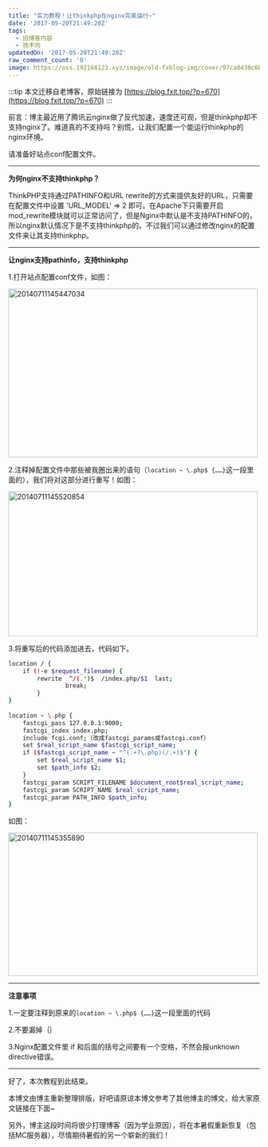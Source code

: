 ```yaml
---
title: "实力教程！让thinkphp在nginx完美运行~"
date: '2017-05-20T21:49:20Z'
tags:
  - 旧博客内容
  - 技术向
updatedOn: '2017-05-20T21:49:20Z'
raw_comment_count: '0'
image: https://oss.192168123.xyz/image/old-fxblog-img/cover/97ca0430c6bd0fbf5560ba8908334fe7.jpg
---
```


:::tip
本文迁移自老博客，原始链接为 [https://blog.fxit.top/?p=670](https://blog.fxit.top/?p=670)
:::

前言：博主最近用了腾讯云nginx做了反代加速，速度还可观，但是thinkphp却不支持nginx了。难道真的不支持吗？别慌，让我们配置一个能运行thinkphp的nginx环境。

请准备好站点conf配置文件。

<hr />

<strong>为何nginx不支持thinkphp？</strong>

ThinkPHP支持通过PATHINFO和URL rewrite的方式来提供友好的URL，只需要在配置文件中设置 'URL_MODEL' =&gt; 2 即可。在Apache下只需要开启mod_rewrite模块就可以正常访问了，但是Nginx中默认是不支持PATHINFO的，所以nginx默认情况下是不支持thinkphp的。不过我们可以通过修改nginx的配置文件来让其支持thinkphp。

<hr />

<strong>让nginx支持pathinfo，支持thinkphp</strong>

1.打开站点配置conf文件，如图：

<img  src="https://oss.192168123.xyz/image/old-fxblog-img/76763014591fd182f83751cad894d464.png" alt="20140711145447034" width="500" height="338" />

2.注释掉配置文件中那些被我圈出来的语句（`location ~ \.php$ {……}`这一段里面的），我们将对这部分进行重写！如图：

<img  src="https://oss.192168123.xyz/image/old-fxblog-img/be7c8b0f7b3e399df359a7e8618fc909.png" alt="20140711145520854" width="500" height="290" />

3.将重写后的代码添加进去，代码如下。
```bash
location / {        
    if (!-e $request_filename) {
        rewrite  ^/(.*)$  /index.php/$1  last;
                break;
        }
}
 
location ~ \.php {
    fastcgi_pass 127.0.0.1:9000;
    fastcgi_index index.php;
    include fcgi.conf;（改成fastcgi_params或fastcgi.conf）
    set $real_script_name $fastcgi_script_name;
    if ($fastcgi_script_name ~ "^(.+?\.php)(/.+)$") {
        set $real_script_name $1;
        set $path_info $2;
    }
    fastcgi_param SCRIPT_FILENAME $document_root$real_script_name;
    fastcgi_param SCRIPT_NAME $real_script_name;
    fastcgi_param PATH_INFO $path_info;
}
```
如图：

<img  src="https://oss.192168123.xyz/image/old-fxblog-img/8ef0af86dc514ed417a066b1ca014775.jpg" alt="20140711145355890" width="500" height="287" />

<hr />

<strong>注意事项</strong>

1.一定要注释到原来的`location ~ \.php$ {……}`这一段里面的代码

2.不要漏掉｛｝

3.Nginx配置文件里 if 和后面的括号之间要有一个空格，不然会报unknown directive错误。

<hr />

好了，本次教程到此结束。

本博文由博主重新整理排版，好吧请原谅本博文参考了其他博主的博文，给大家原文链接在下面~

另外，博主这段时间将很少打理博客（因为学业原因），将在本暑假重新恢复（包括MC服务器），尽情期待暑假的另一个崭新的我们！
